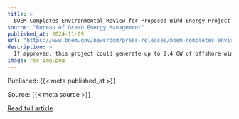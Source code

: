 ```yaml
---
title: >
  BOEM Completes Environmental Review for Proposed Wind Energy Project Offshore Massachusetts and Rhode Island
source: "Bureau of Ocean Energy Management"
published_at: 2024-11-09
url: "https://www.boem.gov/newsroom/press-releases/boem-completes-environmental-review-proposed-wind-energy-project-offshore"
description: >
  If approved, this project could generate up to 2.4 GW of offshore wind energy, enough to power more than 800,000 homes.
image: rss_img.png
---
```



  Published: {{< meta published_at >}}
  

  Source: {{< meta source >}}
  

  [Read full article]({{< meta url >}}){target='blank'}
  

